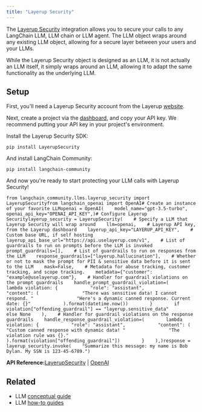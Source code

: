```yaml
---
title: "Layerup Security"
---
```


The [Layerup Security](https://uselayerup.com) integration allows you to secure your calls to any LangChain LLM, LLM chain or LLM agent. The LLM object wraps around any existing LLM object, allowing for a secure layer between your users and your LLMs.

While the Layerup Security object is designed as an LLM, it is not actually an LLM itself, it simply wraps around an LLM, allowing it to adapt the same functionality as the underlying LLM.

## Setup

First, you'll need a Layerup Security account from the Layerup [website](https://uselayerup.com).

Next, create a project via the [dashboard](https://dashboard.uselayerup.com), and copy your API key. We recommend putting your API key in your project's environment.

Install the Layerup Security SDK:

```
pip install LayerupSecurity
```

And install LangChain Community:

```
pip install langchain-community
```

And now you're ready to start protecting your LLM calls with Layerup Security!

```
from langchain_community.llms.layerup_security import LayerupSecurityfrom langchain_openai import OpenAI# Create an instance of your favorite LLMopenai = OpenAI(    model_name="gpt-3.5-turbo",    openai_api_key="OPENAI_API_KEY",)# Configure Layerup Securitylayerup_security = LayerupSecurity(    # Specify a LLM that Layerup Security will wrap around    llm=openai,    # Layerup API key, from the Layerup dashboard    layerup_api_key="LAYERUP_API_KEY",    # Custom base URL, if self hosting    layerup_api_base_url="https://api.uselayerup.com/v1",    # List of guardrails to run on prompts before the LLM is invoked    prompt_guardrails=[],    # List of guardrails to run on responses from the LLM    response_guardrails=["layerup.hallucination"],    # Whether or not to mask the prompt for PII & sensitive data before it is sent to the LLM    mask=False,    # Metadata for abuse tracking, customer tracking, and scope tracking.    metadata={"customer": "example@uselayerup.com"},    # Handler for guardrail violations on the prompt guardrails    handle_prompt_guardrail_violation=(        lambda violation: {            "role": "assistant",            "content": (                "There was sensitive data! I cannot respond. "                "Here's a dynamic canned response. Current date: {}"            ).format(datetime.now())        }        if violation["offending_guardrail"] == "layerup.sensitive_data"        else None    ),    # Handler for guardrail violations on the response guardrails    handle_response_guardrail_violation=(        lambda violation: {            "role": "assistant",            "content": (                "Custom canned response with dynamic data! "                "The violation rule was {}."            ).format(violation["offending_guardrail"])        }    ),)response = layerup_security.invoke(    "Summarize this message: my name is Bob Dylan. My SSN is 123-45-6789.")
```

**API Reference:**[LayerupSecurity](https://python.langchain.com/api_reference/community/llms/langchain_community.llms.layerup_security.LayerupSecurity.html) | [OpenAI](https://python.langchain.com/api_reference/openai/llms/langchain_openai.llms.base.OpenAI.html)

## Related

* LLM [conceptual guide](/src/oss/concepts/text_llms)
* LLM [how-to guides](/src/oss/how_to/#llms)
